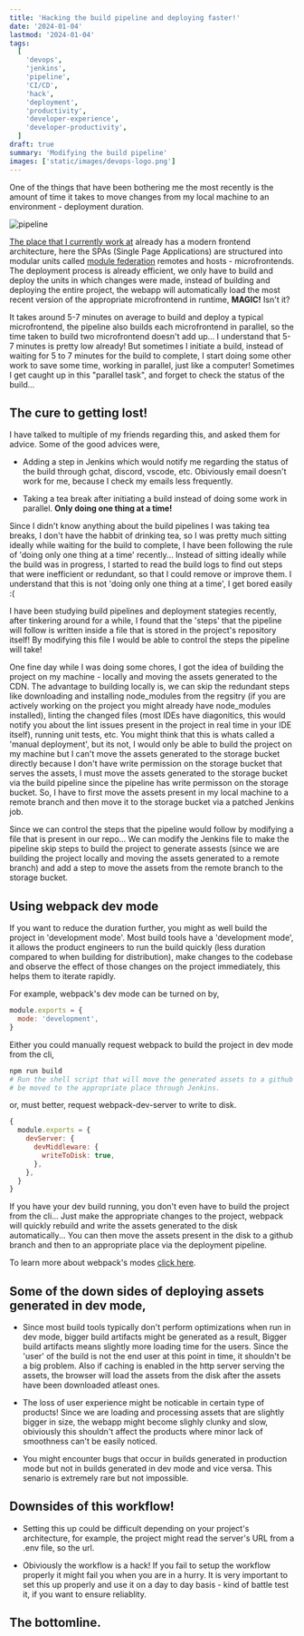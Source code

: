 ```yaml
---
title: 'Hacking the build pipeline and deploying faster!'
date: '2024-01-04'
lastmod: '2024-01-04'
tags:
  [
    'devops',
    'jenkins',
    'pipeline',
    'CI/CD',
    'hack',
    'deployment',
    'productivity',
    'developer-experience',
    'developer-productivity',
  ]
draft: true
summary: 'Modifying the build pipeline'
images: ['static/images/devops-logo.png']
---
```


One of the things that have been bothering me the most recently is the amount of time it
takes to move changes from my local machine to an environment - deployment duration.

![pipeline](/static/images/pipeline.jpg)

[The place that I currently work at]() already has a modern frontend architecture,
here the SPAs (Single Page Applications) are structured into modular units called [module federation](https://webpack.js.org/concepts/module-federation/)
remotes and hosts - microfrontends. The deployment process is already efficient,
we only have to build and deploy the units in which changes were made, instead of building and deploying the entire project, the webapp will automatically load the most
recent version of the appropriate microfrontend in runtime, **MAGIC!** Isn't it?

It takes around 5-7 minutes on average to build and deploy a typical microfrontend,
the pipeline also builds each microfrontend in parallel, so the time taken to build two microfrontend doesn't add up...
I understand that 5-7 minutes is pretty low already! But sometimes I initiate a build,
instead of waiting for 5 to 7 minutes for the build to complete, I start doing some other
work to save some time, working in parallel, just like a computer! Sometimes I get caught up in this "parallel task", and forget to check the status of the build...

## The cure to getting lost!

I have talked to multiple of my friends regarding this, and asked them for advice. Some of the good advices were,

- Adding a step in Jenkins which would notify me regarding the status of the build through gchat, discord, vscode, etc. Obiviously email doesn't work for me, because I check my emails less frequently.

- Taking a tea break after initiating a build instead of doing some work in parallel. **Only doing one thing at a time!**

Since I didn't know anything about the build pipelines I was taking tea breaks, I don't have the habbit of drinking tea, so I was pretty much sitting ideally while waiting for the
build to complete, I have been following the rule of 'doing only one thing at a time' recently... Instead of sitting ideally while the build was in progress, I started to read the build logs to find out steps that were inefficient or redundant, so that I could remove or improve them. I understand that this is not 'doing only one thing at a time', I get bored easily :(

I have been studying build pipelines and deployment stategies recently, after tinkering around for a while, I found that the 'steps' that the pipeline will follow is written inside a file
that is stored in the project's repository itself! By modifying this file I would be able to control the steps the pipeline will take!

One fine day while I was doing some chores, I got the idea of building the project on my machine - locally and moving the assets generated to the CDN.
The advantage to building locally is, we can skip the redundant steps like downloading and installing
node_modules from the regsitry (if you are actively working on the project you might already have node_modules installed),
linting the changed files (most IDEs have diagonitics, this would notify you about the lint issues present in the project in real time in your IDE itself),
running unit tests, etc. You might think that this is whats called a 'manual deployment', but its not, I would only be able to build the project on my machine but
I can't move the assets generated to the storage bucket directly because I don't have write permission on the storage bucket that serves the assets, I must move
the assets generated to the storage bucket via the build pipeline since the pipeline has write permisson on the storage bucket. So, I have to first move the assets present
in my local machine to a remote branch and then move it to the storage bucket via a patched Jenkins job.

Since we can control the steps that the pipeline would follow by modifying a file that is present in our repo... We can modify the Jenkins file to make the pipeline
skip steps to build the project to generate assests (since we are building the project locally and moving the assets generated to a remote branch)
and add a step to move the assets from the remote branch to the storage bucket.

## Using webpack dev mode

If you want to reduce the duration further, you might as well build the project in 'development mode'.
Most build tools have a 'development mode', it allows the product engineers to run the build quickly (less duration compared to when building for distribution),
make changes to the codebase and observe the effect of those changes on the project immediately, this helps them to iterate rapidly.

For example, webpack's dev mode can be turned on by,

```js
module.exports = {
  mode: 'development',
}
```

Either you could manually request webpack to build the project in dev mode from the cli,

```bash
npm run build
# Run the shell script that will move the generated assets to a github branch. The assets then would
# be moved to the appropriate place through Jenkins.
```

or, must better, request webpack-dev-server to write to disk.

```js
{
  module.exports = {
    devServer: {
      devMiddleware: {
        writeToDisk: true,
      },
    },
  }
}
```

If you have your dev build running, you don't even have to build the project from the cli... Just make
the appropriate changes to the project, webpack will quickly rebuild and write the assets generated to the disk automatically...
You can then move the assets present in the disk to a github branch and then to an appropriate place via the deployment pipeline.

To learn more about webpack's modes [click here](https://webpack.js.org/configuration/mode/).

## Some of the down sides of deploying assets generated in dev mode,

- Since most build tools typically don't perform optimizations
  when run in dev mode, bigger build artifacts might be generated as a result,
  Bigger build artifacts means slightly more loading time for the users.
  Since the 'user' of the build is not the end user at this point
  in time, it shouldn't be a big problem.
  Also if caching is enabled in the http server serving the assets, the browser will load the assets from the disk
  after the assets have been downloaded atleast ones.

- The loss of user experience might be noticable in certain type of products! Since we are loading and processing assets that are slightly bigger in size, the webapp might
  become slighly clunky and slow, obiviously this shouldn't affect the products where minor lack of smoothness can't be easily noticed.

- You might encounter bugs that occur in builds generated in production mode but not in builds generated in dev mode and vice versa. This senario is extremely rare but not impossible.

## Downsides of this workflow!

- Setting this up could be difficult depending on your project's architecture, for example, the project might read the server's URL from a .env file, so the url.

- Obiviously the workflow is a hack! If you fail to setup the workflow properly it might fail you when you are in a hurry.
  It is very important to set this up properly and use it on a day to day basis - kind of battle test it, if you want
  to ensure reliablity.

## The bottomline.
